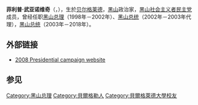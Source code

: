 {{noteTA
|1=zh-hans:黑山; zh-hant:黑山; zh-tw:蒙特內哥羅;
}}
{{Infobox officeholder
|name           = 菲利普·武亞諾維奇<br>{{small|Филип Вујановић}}
|image          = FilipVujanovic.jpg
|image_size     = 180px
|office         = [[蒙特內哥羅總統|黑山總統]]
|primeminister  = [[米洛·久卡諾維奇|米洛·久卡諾維奇]]<br>{{le|熱利科·什圖拉諾維奇|Željko Šturanović}}<br>[[米洛·久卡諾維奇|米洛·久卡諾維奇]]<br>[[伊戈爾·盧克希奇|伊戈爾·盧克希奇]]<br>[[米洛·久卡諾維奇|米洛·久卡諾維奇]]<br>[[杜什科·馬爾科維奇|杜什科·馬爾科維奇]]
|term_start     = 2003年5月22日
|term_end       = 2018年5月20日
|predecessor    = {{le|德拉甘·庫約維奇|Dragan Kujović}}{{small|（代理）}}
|successor      = [[米洛·久卡诺维奇|米洛·久卡诺维奇]]
|office2        = [[蒙特內哥羅總理|黑山總理]]
|president2     = [[米洛·久卡諾維奇|米洛·久卡諾維奇]]
|term_start2    = 1998年2月5日
|term_end2      = 2003年1月8日
|predecessor2   = [[米洛·久卡諾維奇|米洛·久卡諾維奇]]
|successor2     = {{le|德拉甘·久羅維奇|Dragan Đurović}}{{small|（代理）}}
|birth_date     = {{birth date and age|1954|9|1}}
|birth_place    = {{flag|南斯拉夫}}[[貝爾格萊德|貝爾格萊德]]
|nationality  = {{YUG}}<br>{{flag|Serbia and Montenegro}}<br>{{flag|Montenegro}}
|death_date     = 
|death_place    = 
|party          = [[黑山社會主義者民主黨|黑山社會主義者民主黨]]
|spouse         = 
|children       = 
|alma_mater     = [[貝爾格萊德大學|貝爾格萊德大學]]
|website        = 
}}
'''菲利普·武亚诺维奇'''（{{lang-cnr|Филип Вујановић}}，{{bd|1954年|9月1日||}}），生於[[贝尔格莱德|贝尔格莱德]]，[[蒙特內哥羅|黑山]]政治家，[[黑山社会主义者民主党|黑山社会主义者民主党]]成员，曾经任职[[蒙特內哥羅總理|黑山总理]]（1998年－2002年）、[[蒙特內哥羅總統|黑山总统]]（2002年－2003年代理），[[蒙特內哥羅總統|黑山总统]]（2003年－2018年）。

==外部链接==
*[https://web.archive.org/web/20080318011559/http://www.filip.cg.yu/ 2008 Presidential campaign website]
==参见==
{{start box}}
{{s-gov}}
{{succession box|{{le|德拉甘·库约维奇|Dragan Kujović}}<br>（代理）|[[米洛·久卡诺维奇|米洛·久卡诺维奇]]|[[黑山总统|黑山总统]]|2003年－2018年}}
{{succession box|[[米洛·久卡诺维奇|米洛·久卡诺维奇]]|{{le|德拉甘·库约维奇|Dragan Kujović}}<br>（代理）|[[黑山总统|黑山总统]]<br>（代理）|2002年－2003年}}
{{succession box|[[米洛·久卡诺维奇|米洛·久卡诺维奇]]|{{le|德拉甘·久罗维奇|Dragan Đurović}}<br>（代理）|[[黑山总理|黑山总理]]|1998年－2002年}}
{{end box}}
{{蒙特內哥羅總統}}
{{DEFAULTSORT:Vujanovic, Filip}}
[[Category:黑山总理|Category:黑山总理]]
[[Category:貝爾格勒人|Category:貝爾格勒人]]
[[Category:貝爾格萊德大學校友|Category:貝爾格萊德大學校友]]
{{Europe-poli-bio-stub}}